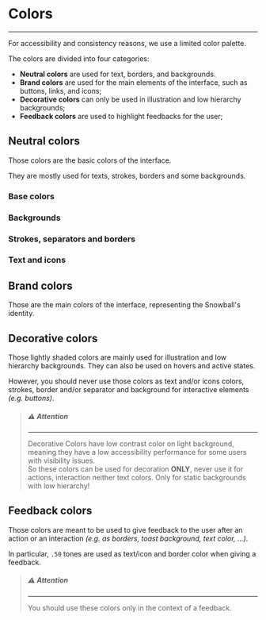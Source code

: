 
<Meta title="Atoms/Colors" />

# Colors

---

For accessibility and consistency reasons, we use a limited color palette.

The
colors are divided into four categories:

- **Neutral colors** are used for text, borders, and backgrounds.
- **Brand colors** are used for the main elements of the interface, such as
  buttons, links, and icons;
- **Decorative colors** can only be used in illustration and low hierarchy
  backgrounds;
- **Feedback colors** are used to highlight feedbacks for the user;

## Neutral colors

Those colors are the basic colors of the interface.

They are mostly used for texts, strokes, borders and some backgrounds.

### Base colors

<ColorPalette>
  <ColorItem
    colors={{ Black: DesignTokens.ColorBaseBlack }}
    title="color.base.black"
  />
  <ColorItem
    colors={{ White: DesignTokens.ColorBaseWhite }}
    title="color.base.white"
  />
  <ColorItem
    colors={{
      '.30': DesignTokens.ColorBaseGrey30,
      '.50': DesignTokens.ColorBaseGrey50,
      '.70': DesignTokens.ColorBaseGrey70,
      '.90': DesignTokens.ColorBaseGrey90,
    }}
    title="color.base.grey"
  />
</ColorPalette>

### Backgrounds

<ColorPalette>
  <ColorItem
    colors={{
      'Yellowish White-90': DesignTokens.ColorBackgroundBodyLight,
    }}
    subtitle="Use for page body background (only) in light mode. Never use for card backgrounds."
    title="color.background.body.light"
  />
  <ColorItem
    colors={{
      Black: DesignTokens.ColorBackgroundBodyDark,
    }}
    subtitle="Use for page body background in dark mode but also for secondary elements backgrounds. Never use for card backgrounds."
    title="color.background.body.dark"
  />
  <ColorItem
    colors={{
      'Grey-70': DesignTokens.ColorBackgroundDisabled,
    }}
    subtitle="Use for disabled elements background"
    title="color.background.disabled"
  />
</ColorPalette>

### Strokes, separators and borders

<ColorPalette>
  <ColorItem
    colors={{
      Black: DesignTokens.ColorBorderDefault,
    }}
    subtitle="Use for most elements borders"
    title="color.border.default"
  />
  <ColorItem
    colors={{
      'Grey-50': DesignTokens.ColorBorderDisabled,
    }}
    subtitle="Use for disabled elements borders"
    title="color.border.disabled"
  />
  <ColorItem
    colors={{
      'Grey-70': DesignTokens.ColorStrokeSeparator,
    }}
    subtitle="Use for separators"
    title="color.stroke.separator"
  />
</ColorPalette>

### Text and icons

<ColorPalette>
  <ColorItem
    colors={{
      Black: DesignTokens.ColorTextDark,
    }}
    subtitle="Use for text and icons color on light and colored backgrounds"
    title="color.text.dark"
  />
  <ColorItem
    colors={{
      White: DesignTokens.ColorTextLight,
    }}
    subtitle="Use for text and icons color on dark backgrounds"
    title="color.text.light"
  />
  <ColorItem
    colors={{
      'Grey-50': DesignTokens.ColorTextDisabled,
    }}
    subtitle="Use for text and icons color off disabled elements"
    title="color.text.disabled"
  />
  <ColorItem
    colors={{
      'Grey-30': DesignTokens.ColorTextDisabled,
    }}
    subtitle="Use for placeholders"
    title="color.text.placeholder"
  />
</ColorPalette>

## Brand colors

Those are the main colors of the interface, representing the Snowball's
identity.

<ColorPalette>
  <ColorItem
    colors={{ 'Pink-50': DesignTokens.ColorBrandPrimary }}
    subtitle="Use for covers, headers background, primary elements background and for secondary active element background or borders. Never use for text and/or icons colors on light background or for strokes and/or separators"
    title="color.brand.primary"
  />
  <ColorItem
    colors={{ Black: DesignTokens.ColorBrandSecondary }}
    title="color.brand.secondary"
  />
</ColorPalette>

## Decorative colors

Those lightly shaded colors are mainly used for illustration and low hierarchy
backgrounds. They can also be used on hovers and active states.

However, you should never use those colors as text and/or icons colors, strokes,
border and/or separator and background for interactive elements _(e.g. buttons)_.

> ##### ⚠️ **Attention**
>
> ---
>
> Decorative Colors have low contrast color on light background, meaning they
> have a low accessibility performance for some users with visibility issues.  
> So these colors can be used for decoration **ONLY**, never use it for actions,
> interaction neither text colors. Only for static backgrounds with low
> hierarchy!

<ColorPalette>
  <ColorItem
    colors={{
      '.50': DesignTokens.ColorDecorativeBlue50,
      '.70': DesignTokens.ColorDecorativeBlue70,
      '.90': DesignTokens.ColorDecorativeBlue90,
    }}
    title="color.decorative.blue"
  />
  <ColorItem
    colors={{
      '.50': DesignTokens.ColorDecorativeGreen50,
      '.70': DesignTokens.ColorDecorativeGreen70,
      '.90': DesignTokens.ColorDecorativeGreen90,
    }}
    title="color.decorative.green"
  />
  <ColorItem
    colors={{
      '.70': DesignTokens.ColorDecorativePink70,
      '.90': DesignTokens.ColorDecorativePink90,
    }}
    subtitle="Never use Pink-50 for decorative purpose as it's the brand's primary color"
    title="color.decorative.pink"
  />
  <ColorItem
    colors={{
      '.50': DesignTokens.ColorDecorativePurple50,
      '.70': DesignTokens.ColorDecorativePurple70,
      '.90': DesignTokens.ColorDecorativePurple90,
    }}
    title="color.decorative.purple"
  />
  <ColorItem
    colors={{
      '.50': DesignTokens.ColorDecorativeYellow50,
      '.70': DesignTokens.ColorDecorativeYellow70,
      '.90': DesignTokens.ColorDecorativeYellow90,
    }}
    title="color.decorative.yellow"
  />
</ColorPalette>

## Feedback colors

Those colors are meant to be used to give feedback to the user after an action
or an interaction _(e.g. as borders, toast background, text color, ...)_.

In particular, `.50` tones are used as text/icon and border color when giving a
feedback.

> ##### ⚠️ **Attention**
>
> ---
>
> You should use these colors only in the context of a feedback.

<ColorPalette>
  <ColorItem
    colors={{
      '.50': DesignTokens.ColorFeedbackSuccess50,
    }}
    subtitle="Never use Green-90 for feedback purpose as it's already a decorative color"
    title="color.feedback.success"
  />
  <ColorItem
    colors={{
      '.50': DesignTokens.ColorFeedbackWarning50,
      '.90': DesignTokens.ColorFeedbackWarning90,
    }}
    title="color.feedback.warning"
  />
  <ColorItem
    colors={{
      '.50': DesignTokens.ColorFeedbackDanger50,
      '.90': DesignTokens.ColorFeedbackDanger90,
    }}
    title="color.feedback.danger"
  />
</ColorPalette>
